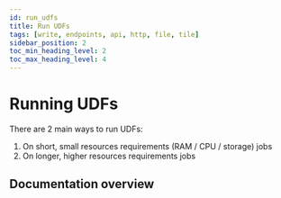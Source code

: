 ```yaml
---
id: run_udfs
title: Run UDFs
tags: [write, endpoints, api, http, file, tile]
sidebar_position: 2
toc_min_heading_level: 2
toc_max_heading_level: 4
---
```


# Running UDFs

There are 2 main ways to run UDFs:

1. On short, small resources requirements (RAM / CPU / storage) jobs 
2. On longer, higher resources requirements jobs 

## Documentation overview


<DocCardList />